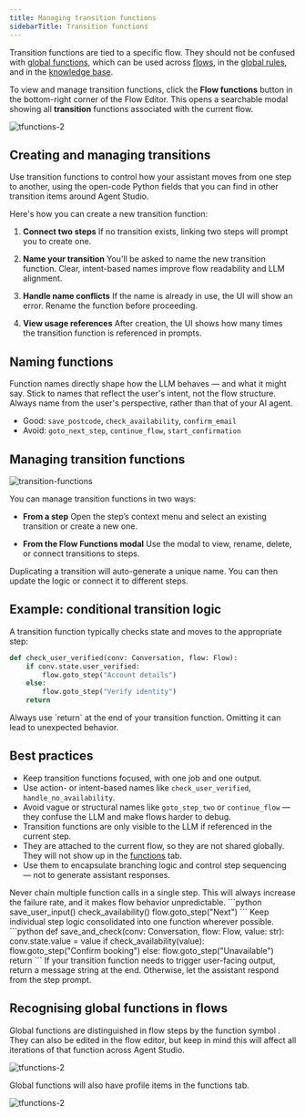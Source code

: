 ```yaml
---
title: Managing transition functions
sidebarTitle: Transition functions
---
```


Transition functions are tied to a specific flow. They should not be confused with [global functions](/function/introduction), which can be used across [flows](introduction), in the [global rules](/agent-settings/rules), and in the [knowledge base](/knowledge-base/introduction).

To view and manage transition functions, click the **<Icon icon="arrow-progress" iconType="solid" /> Flow functions** button in the bottom-right corner of the Flow Editor. This opens a searchable modal showing all **transition** functions associated with the current flow.

![tfunctions-2](/images/transition-function-menu.png)

## Creating and managing transitions

Use transition functions to control how your assistant moves from one step to another, using the open-code Python fields that you can find in other transition items around Agent Studio.

Here's how you can create a new transition function:

1. **Connect two steps**
   If no transition exists, linking two steps will prompt you to create one.

2. **Name your transition**
   You'll be asked to name the new transition function. Clear, intent-based names improve flow readability and LLM alignment.

3. **Handle name conflicts**
   If the name is already in use, the UI will show an error. Rename the function before proceeding.

4. **View usage references**
   After creation, the UI shows how many times the transition function is referenced in prompts.

## Naming functions

Function names directly shape how the LLM behaves — and what it might say. Stick to names that reflect the user's intent, not the flow structure. Always name from the user's perspective, rather than that of your AI agent.

- <Icon icon="check" iconType="solid" /> Good: `save_postcode`, `check_availability`, `confirm_email`
- <Icon icon="ban" iconType="solid" /> Avoid: `goto_next_step`, `continue_flow`, `start_confirmation`

## Managing transition functions

![transition-functions](/images/transition-function.png)

You can manage transition functions in two ways:

- **From a step**
  Open the step’s context menu and select an existing transition or create a new one.

- **From the Flow Functions modal**
  Use the modal to view, rename, delete, or connect transitions to steps.

<Tip>Duplicating a transition will auto-generate a unique name. You can then update the logic or connect it to different steps.</Tip>

## Example: conditional transition logic

A transition function typically checks state and moves to the appropriate step:

```python
def check_user_verified(conv: Conversation, flow: Flow):
    if conv.state.user_verified:
        flow.goto_step("Account details")
    else:
        flow.goto_step("Verify identity")
    return
```

<Tip>
Always use `return` at the end of your transition function. Omitting it can lead to unexpected behavior.
</Tip>

## Best practices

- Keep transition functions focused, with one job and one output.
- Use action- or intent-based names like `check_user_verified`, `handle_no_availability`.
- Avoid vague or structural names like `goto_step_two` or `continue_flow` — they confuse the LLM and make flows harder to debug.
- Transition functions are only visible to the LLM if referenced in the current step.
- They are attached to the current flow, so they are not shared globally. They will not show up in the [functions](/function/introduction) tab.
- Use them to encapsulate branching logic and control step sequencing — not to generate assistant responses.

<Tabs>
<Tab title="Avoid">
Never chain multiple function calls in a single step. This will always increase the failure rate, and it makes flow behavior unpredictable.
```python
save_user_input()
check_availability()
flow.goto_step("Next")
```
</Tab>
<Tab title="Instead, use...">
Keep individual step logic consolidated into one function wherever possible.
```python
def save_and_check(conv: Conversation, flow: Flow, value: str):
    conv.state.value = value
    if check_availability(value):
        flow.goto_step("Confirm booking")
    else:
        flow.goto_step("Unavailable")
    return
```
</Tab>
</Tabs>
<Tip>
If your transition function needs to trigger user-facing output, return a message string at the end. Otherwise, let the assistant respond from the step prompt.
</Tip>

## Recognising global functions in flows

Global functions are distinguished in flow steps by the function symbol <Icon icon="function" iconType="solid" />. They can also be edited in the flow editor,
but keep in mind this will affect all iterations of that function across Agent Studio.

![tfunctions-2](/images/global-function-ui.png)

Global functions will also have profile items in the functions tab.

![tfunctions-2](/images/global-function-menu.png)

